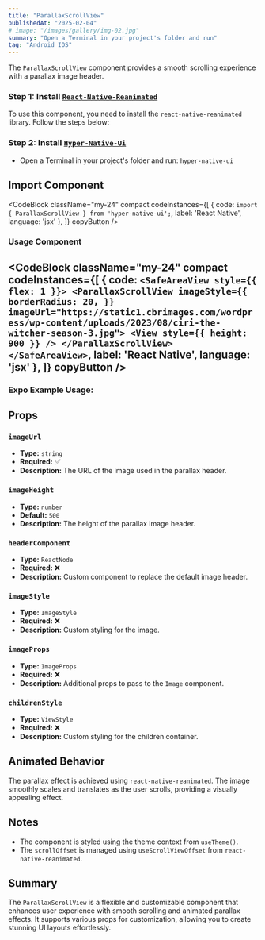 ```yaml
---
title: "ParallaxScrollView"
publishedAt: "2025-02-04"
# image: "/images/gallery/img-02.jpg"
summary: "Open a Terminal in your project's folder and run"
tag: "Android IOS"
---
```


The `ParallaxScrollView` component provides a smooth scrolling experience with a parallax image header.

### Step 1: Install [`React-Native-Reanimated`](https://docs.swmansion.com/react-native-reanimated/docs/fundamentals/getting-started/)

To use this component, you need to install the `react-native-reanimated` library. Follow the steps below:

### Step 2: Install [`Hyper-Native-Ui`](https://www.npmjs.com/package/hyper-native-ui)

* Open a Terminal in your project's folder and run: `hyper-native-ui`

## Import Component

<CodeBlock className="my-24"
    compact
    codeInstances={[
        {
            code: `import { ParallaxScrollView } from 'hyper-native-ui';`,
            label: 'React Native',
            language: 'jsx'
        },
    ]}
    copyButton
/>

### Usage Component

<CodeBlock className="my-24"
    compact
    codeInstances={[
        {
            code: `<SafeAreaView style={{ flex: 1 }}>
      <ParallaxScrollView
        imageStyle={{
          borderRadius: 20,
        }}
        imageUrl="https://static1.cbrimages.com/wordpress/wp-content/uploads/2023/08/ciri-the-witcher-season-3.jpg">
        <View style={{ height: 900 }} />
      </ParallaxScrollView>
    </SafeAreaView>`,
            label: 'React Native',
            language: 'jsx'
        },
    ]}
    copyButton
/>
---
### **Expo Example Usage:**
<div 
data-snack-id="@akashmondal0/parallaxscrollview-hyper-native-ui" 
data-snack-platform="web" 
data-snack-preview="true" 
data-snack-theme="dark" 
style={{
  "overflow":"hidden",
  "background":"#0C0D0E",
  "border":"1px solid var(--color-border)",
  "borderRadius":"4px",
  "height":"505px",
  "width":"100%"
}}></div>
<script async src="https://snack.expo.dev/embed.js"></script>

## Props

### `imageUrl`
- **Type:** `string`
- **Required:** ✅
- **Description:** The URL of the image used in the parallax header.

### `imageHeight`
- **Type:** `number`
- **Default:** `500`
- **Description:** The height of the parallax image header.

### `headerComponent`
- **Type:** `ReactNode`
- **Required:** ❌
- **Description:** Custom component to replace the default image header.

### `imageStyle`
- **Type:** `ImageStyle`
- **Required:** ❌
- **Description:** Custom styling for the image.

### `imageProps`
- **Type:** `ImageProps`
- **Required:** ❌
- **Description:** Additional props to pass to the `Image` component.

### `childrenStyle`
- **Type:** `ViewStyle`
- **Required:** ❌
- **Description:** Custom styling for the children container.

## Animated Behavior

The parallax effect is achieved using `react-native-reanimated`. The image smoothly scales and translates as the user scrolls, providing a visually appealing effect.

## Notes
- The component is styled using the theme context from `useTheme()`.
- The `scrollOffset` is managed using `useScrollViewOffset` from `react-native-reanimated`.

## Summary
The `ParallaxScrollView` is a flexible and customizable component that enhances user experience with smooth scrolling and animated parallax effects. It supports various props for customization, allowing you to create stunning UI layouts effortlessly.